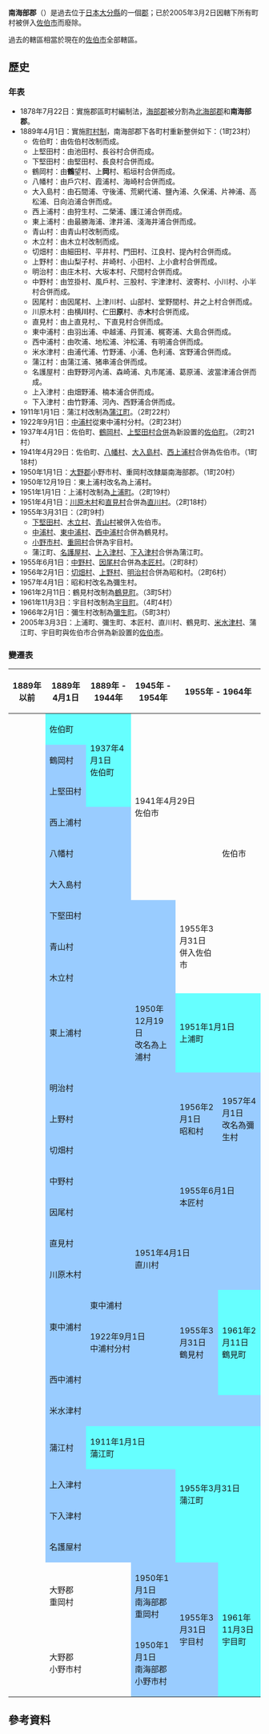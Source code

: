 {{日本郡 (廢除)|
| 郡 = 南海部郡
| 日文原名 = 南海部郡
| 平假名 = みなみあまべぐん
| 羅馬字拼音 = Minamiamabe-gun
| 地圖=
| 廢除時間 = 2005年3月2日
| 廢除理由 = 無管轄町村
| 廢除時處置 = '''南海部郡''' → [[佐伯市|佐伯市]]
| 現在郡 = 
| 都道府縣 = 大分縣
| 編號 = 
| 町 = 5
| 村 = 3
| 經度 = 
| 緯度 = 
| 註記 = 
|}}
'''南海部郡'''（{{jpn|j=南海部郡|hg=みなみあまべぐん|rm=Minamiamabe gun|f=y}}）是過去位于[[日本|日本]][[大分縣|大分縣]]的一個[[郡|郡]]；已於2005年3月2日因轄下所有町村被併入[[佐伯市|佐伯市]]而廢除。

過去的轄區相當於現在的[[佐伯市|佐伯市]]全部轄區。

== 歷史 ==
===年表===
* 1878年7月22日：實施郡區町村編制法，[[海部郡_(豐後國)|海部郡]]被分割為[[北海部郡|北海部郡]]和'''南海部郡'''。
* 1889年4月1日：實施[[町村制|町村制]]，南海部郡下各町村重新整併如下：（1町23村）
** 佐伯町：由佐伯村改制而成。
** 上堅田村：由池田村、長谷村合併而成。
** 下堅田村：由堅田村、長良村合併而成。
** 鶴岡村：由'''鶴'''望村、上'''岡'''村、稻垣村合併而成。
** 八幡村：由戶穴村、霞浦村、海崎村合併而成。
** 大入島村：由石間浦、守後浦、荒網代浦、鹽內浦、久保浦、片神浦、高松浦、日向泊浦合併而成。
** 西上浦村：由狩生村、二榮浦、護江浦合併而成。
** 東上浦村：由最勝海浦、津井浦、淺海井浦合併而成。
** 青山村：由青山村改制而成。
** 木立村：由木立村改制而成。
** 切畑村：由細田村、平井村、門田村、江良村、提內村合併而成。
** 上野村：由山梨子村、井崎村、小田村、上小倉村合併而成。
** 明治村：由庄木村、大坂本村、尺間村合併而成。
** 中野村：由笠掛村、風戶村、三股村、宇津津村、波寄村、小川村、小半村合併而成。
** 因尾村：由因尾村、上津川村、山部村、堂野間村、井之上村合併而成。
** 川原木村：由横'''川'''村、仁田'''原'''村、赤'''木'''村合併而成。
** 直見村：由上直見村,、下直見村合併而成。
** 東中浦村：由羽出浦、中越浦、丹賀浦、梶寄浦、大島合併而成。
** 西中浦村：由吹浦、地松浦、沖松浦、有明浦合併而成。
** 米水津村：由浦代浦、竹野浦、小浦、色利浦、宮野浦合併而成。
** 蒲江村：由蒲江浦、猪串浦合併而成。
** 名護屋村：由野野河內浦、森崎浦、丸市尾浦、葛原浦、波當津浦合併而成。
** 上入津村：由畑野浦、楠本浦合併而成。
** 下入津村：由竹野浦、河內、西野浦合併而成。
* 1911年1月1日：蒲江村改制為[[蒲江町|蒲江町]]。（2町22村）
* 1922年9月1日：[[中浦村|中浦村]]從東中浦村分村。（2町23村）
* 1937年4月1日：佐伯町、[[鶴岡村|鶴岡村]]、[[上堅田村|上堅田村]][[市町村合併|合併]]為新設置的[[佐伯町_(大分縣)|佐伯町]]。（2町21村）
* 1941年4月29日：佐伯町、[[八幡村|八幡村]]、[[大入島村|大入島村]]、[[西上浦村|西上浦村]]合併為佐伯市。（1町18村）
* 1950年1月1日：[[大野郡_(大分縣)|大野郡]]小野市村、重岡村改隸屬南海部郡。（1町20村）
* 1950年12月19日：東上浦村改名為上浦村。
* 1951年1月1日：上浦村改制為[[上浦町_(大分縣)|上浦町]]。（2町19村）
* 1951年4月1日：[[川原木村|川原木村]]和[[直見村|直見村]]合併為[[直川村|直川村]]。（2町18村）
* 1955年3月31日：（2町9村）
** [[下堅田村|下堅田村]]、[[木立村|木立村]]、[[青山村|青山村]]被併入佐伯市。
** [[中浦村|中浦村]]、[[東中浦村|東中浦村]]、[[西中浦村|西中浦村]]合併為鶴見村。
** [[小野市村|小野市村]]、[[重岡村|重岡村]]合併為宇目村。
** 蒲江町、[[名護屋村|名護屋村]]、[[上入津村|上入津村]]、[[下入津村|下入津村]]合併為蒲江町。
* 1955年6月1日：[[中野村_(大分縣)|中野村]]、[[因尾村|因尾村]]合併為[[本匠村|本匠村]]。（2町8村）
* 1956年2月1日：[[切畑村|切畑村]]、[[上野村_(大分縣)|上野村]]、[[明治村_(大分縣南海部郡)|明治村]]合併為昭和村。（2町6村）
* 1957年4月1日：昭和村改名為彌生村。
* 1961年2月11日：鶴見村改制為[[鶴見町|鶴見町]]。（3町5村）
* 1961年11月3日：宇目村改制為[[宇目町|宇目町]]。（4町4村）
* 1966年2月1日：彌生村改制為[[彌生町|彌生町]]。（5町3村）
* 2005年3月3日：上浦町、彌生町、本匠村、直川村、鶴見町、[[米水津村|米水津村]]、蒲江町、宇目町與佐伯市合併為新設置的[[佐伯市|佐伯市]]。

===變遷表===
{| class="wikitable" style="font-size:x-small"
! 1889年以前
! 1889年4月1日
! colspan="2" | 1889年 - 1944年
! colspan="2" | 1945年 - 1954年
! colspan="2" | 1955年 - 1964年
! 1965年 - 1988年
! 1988年 - 現在
! 現在
|-
|
| style="background-color:#6ff;" | 佐伯町
| rowspan=3 style="background-color:#6ff;" | 1937年4月1日<br>佐伯町
| rowspan=6 colspan=4 | 1941年4月29日<br>佐伯市
| rowspan=9 colspan=2 | 佐伯市
| rowspan=27 colspan=2 | 佐伯市
|-
|
| style="background-color:#9cf;" | 鶴岡村
|-
|
| style="background-color:#9cf;" | 上堅田村
|-
|
| colspan=2 style="background-color:#9cf;" | 西上浦村
|-
|
| colspan=2 style="background-color:#9cf;" | 八幡村
|-
|
| colspan=2 style="background-color:#9cf;" | 大入島村
|-
|
| colspan=5 style="background-color:#9cf;" | 下堅田村
| rowspan=3 | 1955年3月31日<br>併入佐伯市
|-
|
| colspan=5 style="background-color:#9cf;" | 青山村
|-
|
| colspan=5 style="background-color:#9cf;" | 木立村
|-
|
| colspan=3 style="background-color:#9cf;" | 東上浦村
| style="background-color:#9cf;" | 1950年12月19日<br>改名為上浦村
| colspan=4 style="background-color:#6ff;" |1951年1月1日<br>上浦町
|-
|
| colspan=5 style="background-color:#9cf;" | 明治村
| rowspan=3 style="background-color:#9cf;" | 1956年2月1日<br>昭和村
| rowspan=3 style="background-color:#9cf;" | 1957年4月1日<br>改名為彌生村
| rowspan=3 style="background-color:#6ff;" | 1966年2月1日<br>彌生町
|-
|
| colspan=5 style="background-color:#9cf;" | 上野村
|-
|
| colspan=5 style="background-color:#9cf;" | 切畑村
|-
|
| colspan=5 style="background-color:#9cf;" | 中野村
| rowspan=2 colspan=3 style="background-color:#9cf;" | 1955年6月1日<br>本匠村
|-
|
| colspan=5 style="background-color:#9cf;" | 因尾村
|-
|
| colspan=3 style="background-color:#9cf;" | 直見村
| rowspan=2 colspan=5 style="background-color:#9cf;" | 1951年4月1日<br>直川村
|-
|
| colspan=3 style="background-color:#9cf;" | 川原木村
|-
| rowspan=2 | 
| rowspan=2 style="background-color:#9cf;" | 東中浦村
| colspan=4 style="background-color:#9cf;" | 東中浦村
| rowspan=3 style="background-color:#9cf;" | 1955年3月31日<br>鶴見村
| rowspan=3 colspan=2 style="background-color:#6ff;" | 1961年2月11日<br>鶴見町
|-
| colspan=4 style="background-color:#9cf;" | 1922年9月1日<br>中浦村分村
|-
|
| colspan=5 style="background-color:#9cf;" | 西中浦村
|-
|
| colspan=8 style="background-color:#9cf;" | 米水津村
|-
|
| style="background-color:#9cf;" | 蒲江村
| colspan=4 style="background-color:#6ff;" | 1911年1月1日<br>蒲江町
| rowspan=4 colspan=3 style="background-color:#6ff;" | 1955年3月31日<br>蒲江町
|-
|
| colspan=5 style="background-color:#9cf;" | 上入津村
|-
|
| colspan=5 style="background-color:#9cf;" | 下入津村
|-
|
| colspan=5 style="background-color:#9cf;" | 名護屋村
|-
|
| colspan=3 | 大野郡<br>重岡村
| colspan=2 style="background-color:#9cf;" | 1950年1月1日<br>南海部郡重岡村
| rowspan=2 style="background-color:#9cf;" | 1955年3月31日<br>宇目村
| rowspan=2 colspan=2 style="background-color:#6ff;" | 1961年11月3日<br>宇目町
|-
|
| colspan=3 | 大野郡<br>小野市村
| colspan=2 style="background-color:#9cf;" | 1950年1月1日<br>南海部郡小野市村
|}

==參考資料==
<div class="references-small">
<references />
</div>

{{大分縣}}{{Authority control}}